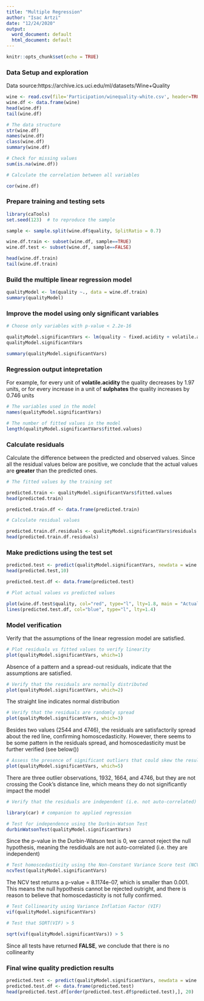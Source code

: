 ```yaml
---
title: "Multiple Regression"
author: "Isac Artzi"
date: "12/24/2020"
output:
  word_document: default
  html_document: default
---
```


```r
knitr::opts_chunk$set(echo = TRUE)
```

### Data Setup and exploration

Data source:https://archive.ics.uci.edu/ml/datasets/Wine+Quality

```r
wine <- read.csv(file='Participation/winequality-white.csv', header=TRUE, sep=';')
wine.df <- data.frame(wine)
head(wine.df)
tail(wine.df)

# The data structure
str(wine.df)
names(wine.df)
class(wine.df)
summary(wine.df)

# Check for missing values
sum(is.na(wine.df))

# Calculate the correlation between all variables

cor(wine.df)
```

### Prepare training and testing sets

```r

library(caTools)
set.seed(123)  # to reproduce the sample

sample <- sample.split(wine.df$quality, SplitRatio = 0.7)

wine.df.train <- subset(wine.df, sample==TRUE)
wine.df.test <- subset(wine.df, sample==FALSE)

head(wine.df.train)
tail(wine.df.train)

```

### Build the multiple linear regression model

```r

qualityModel <- lm(quality ~., data = wine.df.train)
summary(qualityModel)
```

### Improve the model using only significant variables

```r
# Choose only variables with p-value < 2.2e-16

qualityModel.significantVars <- lm(quality ~ fixed.acidity + volatile.acidity + residual.sugar + free.sulfur.dioxide + density + pH + sulphates + alcohol, data = wine.df.train)
qualityModel.significantVars

summary(qualityModel.significantVars)
```

### Regression output intepretation

For example, for every unit of **volatile.acidity** the quality decreases by 1.97 units, or for every increase in a unit of **sulphates** the quality increases by 0.746 units

```r
# The variables used in the model
names(qualityModel.significantVars)

# The number of fitted values in the model
length(qualityModel.significantVars$fitted.values)

```

### Calculate residuals

Calculate the difference between the predicted and observed values. Since all the residual values below are positive, we conclude that the actual values are **greater** than the predicted ones.

```r
# The fitted values by the training set

predicted.train <- qualityModel.significantVars$fitted.values
head(predicted.train)

predicted.train.df <- data.frame(predicted.train)

# Calculate residual values

predicted.train.df.residuals <- qualityModel.significantVars$residuals
head(predicted.train.df.residuals)
```

### Make predictions using the test set

```r

predicted.test <- predict(qualityModel.significantVars, newdata = wine.df.test)
head(predicted.test,10)

predicted.test.df <- data.frame(predicted.test)

# Plot actual values vs predicted values

plot(wine.df.test$quality, col="red", type="l", lty=1.8, main = "Actual vs Predicted Values")
lines(predicted.test.df, col="blue", type="l", lty=1.4)
```

### Model verification

Verify that the assumptions of the linear regression model are satisfied.

```r

# Plot residuals vs fitted values to verify linearity
plot(qualityModel.significantVars, which=1)

```

Absence of a pattern and a spread-out residuals, indicate that the assumptions are satisfied.

```r

# Verify that the residuals are normally distributed
plot(qualityModel.significantVars, which=2)

```

The straight line indicates normal distribution

```r

# Verify that the residuals are randomly spread
plot(qualityModel.significantVars, which=3)
```
Besides two values (2544 and 4746), the residuals are satisfactorily spread about the red line, confirming homoscedasticity. However, there seems to be some pattern in the residuals spread, and homoscedasticity must be further verified (see below())

```r

# Assess the presence of significant outliers that could skew the results
plot(qualityModel.significantVars, which=5)
```

There are three outlier observations, 1932, 1664, and 4746, but they are not crossing the Cook's distance line, which means they do not significantly impact the model

```r

# Verify that the residuals are independent (i.e. not auto-correlated)

library(car) # companion to applied regression

# Test for independence using the Durbin-Watson Test
durbinWatsonTest(qualityModel.significantVars)
```

Since the p-value in the Durbin-Watson test is 0, we cannot reject the null hypothesis, meaning the resdiduals are not auto-correlated (i.e. they are independent)


```r
# Test homoscedasticity using the Non-Constant Variance Score test (NCV)
ncvTest(qualityModel.significantVars)
```


The NCV test returns a p-value = 8.1174e-07, which is smaller than 0.001. This means the null hypothesis cannot be rejected outright, and there is reason to believe that homoscedasticity is not fully confirmed.

```r
# Test Collinearity using Variance Inflation Factor (VIF)
vif(qualityModel.significantVars)

# Test that SQRT(VIF) > 5

sqrt(vif(qualityModel.significantVars)) > 5
```

Since all tests have returned **FALSE**, we conclude that there is no collinearity

### Final wine quality prediction results


```r

predicted.test <- predict(qualityModel.significantVars, newdata = wine.df.test)
predicted.test.df <- data.frame(predicted.test)
head(predicted.test.df[order(predicted.test.df$predicted.test),], 20)


```